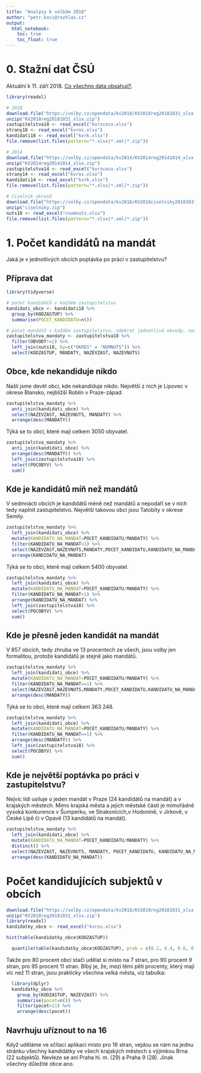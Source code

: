 ```yaml
---
title: "Analýzy k volbám 2018"
author: "petr.koci@rozhlas.cz"
output:
  html_notebook:
    toc: true
    toc_float: true
---
```


# 0. Stažní dat ČSÚ

Aktuální k 11. září 2018. [Co všechno data obsahují?](https://volby.cz/opendata/kv2018/KV2018regPopis.pdf).

```r
library(readxl)

# 2018
download.file("https://volby.cz/opendata/kv2018/KV2018reg20181031_xlsx.zip", "KV2018reg20181031_xlsx.zip")
unzip("KV2018reg20181031_xlsx.zip")
zastupitelstva18 <- read_excel("kvrzcoco.xlsx")
strany18 <- read_excel("kvros.xlsx")
kandidati18 <- read_excel("kvrk.xlsx")
file.remove(list.files(pattern="*.xlsx|*.xml|*.zip"))

# 2014
download.file("https://volby.cz/opendata/kv2014/KV2014reg20141014_xlsx.zip", "KV2014reg20141014_xlsx.zip")
unzip("KV2014reg20141014_xlsx.zip")
zastupitelstva14 <- read_excel("kvrzcoco.xlsx")
strany14 <- read_excel("kvros.xlsx")
kandidati14 <- read_excel("kvrk.xlsx")
file.remove(list.files(pattern="*.xlsx|*.xml|*.zip"))

# číselník okresů
download.file("https://volby.cz/opendata/kv2018/KV2018ciselniky20181031.zip", "ciselniky.zip")
unzip("ciselniky.zip")
nuts18 <- read_excel("cnumnuts.xlsx")
file.remove(list.files(pattern="*.xlsx|*.xml|*.zip"))
```


# 1. Počet kandidátů na mandát

Jaká je v jednotlivých obcích poptávka po práci v zastupitelstvu?

## Příprava dat
```r
library(tidyverse) 

# počet kandidátů v každém zastupitelstvu
kandidati_obce <- kandidati18 %>%
  group_by(KODZASTUP) %>%
  summarise(POCET_KANDIDATU=n())

# počet mandátů v každém zastupitelstvu, odebrat jednotlivé obvody, nechat jen celá zastupitelstva
zastupitelstva_mandaty <- zastupitelstva18 %>%
  filter(OBVODY!=2) %>%
  left_join(nuts18, by=c("OKRES" = "NUMNUTS")) %>%
  select(KODZASTUP, MANDATY, NAZEVZAST, NAZEVNUTS)
```


## Obce, kde nekandiduje nikdo

Našli jsme devět obcí, kde nekandiduje nikdo. Největší z nich je Lipovec v okrese Blansko, nejbližší Roblín v Praze-západ.

```r
zastupitelstva_mandaty %>%
  anti_join(kandidati_obce) %>%
  select(NAZEVZAST, NAZEVNUTS, MANDATY) %>%
  arrange(desc(MANDATY))
```

Týká se to obcí, které mají celkem 3050 obyvatel.

```r
zastupitelstva_mandaty %>%
  anti_join(kandidati_obce) %>%
  arrange(desc(MANDATY)) %>%
  left_join(zastupitelstva18) %>%
  select(POCOBYV) %>%
  sum()
```


## Kde je kandidátů míň než mandátů

V sedmnácti obcích je kandidátů méně než mandátů a nepodaří se v nich tedy naplnit zastupitelstvo. Největší takovou obcí jsou Tatobity v okrese Semily.

```r
zastupitelstva_mandaty %>%
  left_join(kandidati_obce) %>%
  mutate(KANDIDATU_NA_MANDAT=POCET_KANDIDATU/MANDATY) %>%
  filter(KANDIDATU_NA_MANDAT<1) %>%
  select(NAZEVZAST,NAZEVNUTS,MANDATY,POCET_KANDIDATU,KANDIDATU_NA_MANDAT) %>%
  arrange(KANDIDATU_NA_MANDAT)
```

Týká se to obcí, které mají celkem 5400 obyvatel.

```r
zastupitelstva_mandaty %>%
  left_join(kandidati_obce) %>%
  mutate(KANDIDATU_NA_MANDAT=POCET_KANDIDATU/MANDATY) %>%
  filter(KANDIDATU_NA_MANDAT<1) %>%
  arrange(KANDIDATU_NA_MANDAT) %>%
  left_join(zastupitelstva18) %>%
  select(POCOBYV) %>%
  sum()
```


## Kde je přesně jeden kandidát na mandát

V 857 obcích, tedy zhruba ve 13 procentech ze všech, jsou volby jen formalitou, protože kandidátů je stejně jako mandátů.

```r
zastupitelstva_mandaty %>%
  left_join(kandidati_obce) %>%
  mutate(KANDIDATU_NA_MANDAT=POCET_KANDIDATU/MANDATY) %>%
  filter(KANDIDATU_NA_MANDAT==1) %>%
  select(NAZEVZAST,NAZEVNUTS,MANDATY,POCET_KANDIDATU,KANDIDATU_NA_MANDAT) %>%
  arrange(desc(MANDATY))
```

Týká se to obcí, které mají celkem 363 248.

```r
zastupitelstva_mandaty %>%
  left_join(kandidati_obce) %>%
  mutate(KANDIDATU_NA_MANDAT=POCET_KANDIDATU/MANDATY) %>%
  filter(KANDIDATU_NA_MANDAT==1) %>%
  arrange(desc(MANDATY)) %>%
  left_join(zastupitelstva18) %>%
  select(POCOBYV) %>%
  sum()
```


## Kde je největší poptávka po práci v zastupitelstvu?

Nejvíc lidí usiluje o jeden mandát v Praze (24 kandidátů na mandát) a v krajských městech. Mimo krajská města a jejich městské části je mimořádně vysoká konkurence v Šumperku, ve Strakonicích,v Hodoníně, v Jirkově, v České Lípě či v Opavě (13 kandidátů na mandát).

```r
zastupitelstva_mandaty %>%
  left_join(kandidati_obce) %>%
  mutate(KANDIDATU_NA_MANDAT=POCET_KANDIDATU/MANDATY) %>%
  distinct() %>%
  select(NAZEVZAST, NAZEVNUTS, MANDATY, POCET_KANDIDATU, KANDIDATU_NA_MANDAT) %>%
  arrange(desc(KANDIDATU_NA_MANDAT))
```


# Počet kandidujících subjektů v obcích 

```r
download.file("https://volby.cz/opendata/kv2018/KV2018reg20181031_xlsx.zip", "KV2018reg20181031_xlsx.zip")
unzip("KV2018reg20181031_xlsx.zip")
library(readxl)
kandidatky_obce <- read_excel("kvros.xlsx")
```

```r
hist(table(kandidatky_obce$KODZASTUP))
```

```r
  quantile(table(kandidatky_obce$KODZASTUP), prob = c(0.2, 0.4, 0.6, 0.8, 0.85, 0.9, 0.95, 1))
```

Takže pro 80 procent obcí stačí udělat si místo na 7 stran, pro 90 procent 9 stran, pro 95 procent 11 stran. Blbý je, že, mezi těmi pěti procenty, který mají víc než 11 stran, jsou prakticky všechna velká města, viz tabulka:

```r
  library(dplyr)
  kandidatky_obce %>%
    group_by(KODZASTUP, NAZEVZAST) %>%
    summarise(pocet=n()) %>%
    filter(pocet>11) %>%
    arrange(desc(pocet))
```

## Navrhuju uříznout to na 16
Když uděláme ve sčítací aplikaci místo pro 16 stran, vejdou se nám na jednu stránku všechny kandidátky ve všech krajských městech s výjimkou Brna (22 subjektů). Nevleze se ani Praha hl. m. (29) a Praha 9 (28). Jinak všechny důležité obce ano.